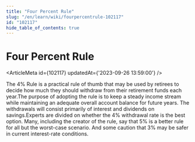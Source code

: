 ```yaml
---
title: "Four Percent Rule"
slug: "/en/learn/wiki/fourpercentrule-102117"
id: "102117"
hide_table_of_contents: true
---
```



# Four Percent Rule

<ArticleMeta id={102117} updatedAt={'2023-09-26 13:59:00'} />
<div className='border-solid border-b border-t-0 my-4 border-[var(--ifm-color-gray-300)]' />

The 4% Rule is a practical rule of thumb that may be used by retirees to decide how much they should withdraw from their retirement funds each year.The purpose of adopting the rule is to keep a steady income stream while maintaining an adequate overall account balance for future years. The withdrawals will consist primarily of interest and dividends on savings.Experts are divided on whether the 4% withdrawal rate is the best option. Many, including the creator of the rule, say that 5% is a better rule for all but the worst-case scenario. And some caution that 3% may be safer in current interest-rate conditions.
